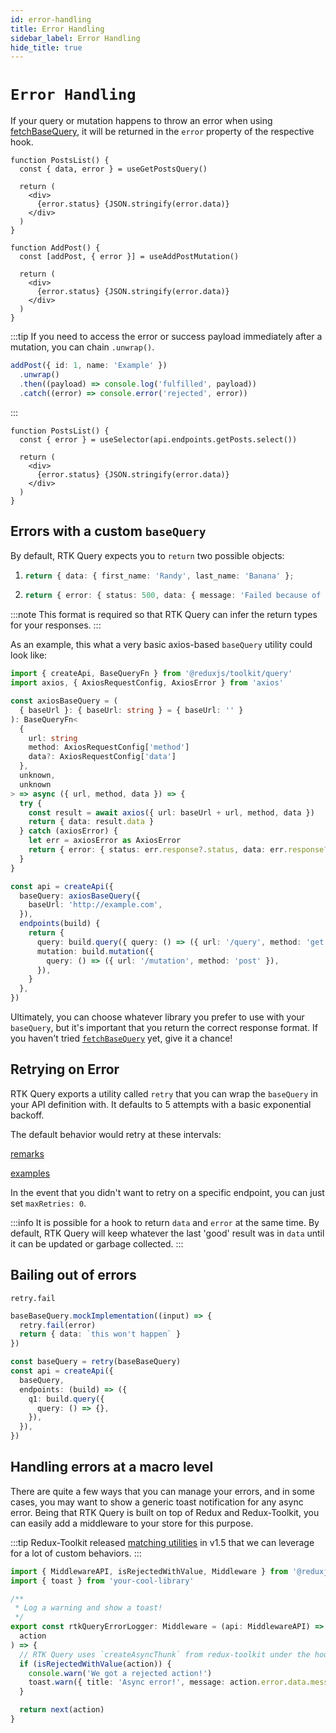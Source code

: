 ```yaml
---
id: error-handling
title: Error Handling
sidebar_label: Error Handling
hide_title: true
---
```


# `Error Handling`

If your query or mutation happens to throw an error when using [fetchBaseQuery](../../api/rtk-query/fetchBaseQuery), it will be returned in the `error` property of the respective hook.

```tsx title="Query Error"
function PostsList() {
  const { data, error } = useGetPostsQuery()

  return (
    <div>
      {error.status} {JSON.stringify(error.data)}
    </div>
  )
}
```

```tsx title="Mutation Error"
function AddPost() {
  const [addPost, { error }] = useAddPostMutation()

  return (
    <div>
      {error.status} {JSON.stringify(error.data)}
    </div>
  )
}
```

:::tip
If you need to access the error or success payload immediately after a mutation, you can chain `.unwrap()`.

```ts title="Using .unwrap" no-transpile
addPost({ id: 1, name: 'Example' })
  .unwrap()
  .then((payload) => console.log('fulfilled', payload))
  .catch((error) => console.error('rejected', error))
```

:::

```tsx title="Manually selecting an error"
function PostsList() {
  const { error } = useSelector(api.endpoints.getPosts.select())

  return (
    <div>
      {error.status} {JSON.stringify(error.data)}
    </div>
  )
}
```

## Errors with a custom `baseQuery`

By default, RTK Query expects you to `return` two possible objects:

1.  ```ts title="Expected success result format" no-transpile
    return { data: { first_name: 'Randy', last_name: 'Banana' };
    ```
2.  ```ts title="Expected error result format" no-transpile
    return { error: { status: 500, data: { message: 'Failed because of reasons' } };
    ```

:::note
This format is required so that RTK Query can infer the return types for your responses.
:::

As an example, this what a very basic axios-based `baseQuery` utility could look like:

```ts title="Basic axios baseQuery"
import { createApi, BaseQueryFn } from '@reduxjs/toolkit/query'
import axios, { AxiosRequestConfig, AxiosError } from 'axios'

const axiosBaseQuery = (
  { baseUrl }: { baseUrl: string } = { baseUrl: '' }
): BaseQueryFn<
  {
    url: string
    method: AxiosRequestConfig['method']
    data?: AxiosRequestConfig['data']
  },
  unknown,
  unknown
> => async ({ url, method, data }) => {
  try {
    const result = await axios({ url: baseUrl + url, method, data })
    return { data: result.data }
  } catch (axiosError) {
    let err = axiosError as AxiosError
    return { error: { status: err.response?.status, data: err.response?.data } }
  }
}

const api = createApi({
  baseQuery: axiosBaseQuery({
    baseUrl: 'http://example.com',
  }),
  endpoints(build) {
    return {
      query: build.query({ query: () => ({ url: '/query', method: 'get' }) }),
      mutation: build.mutation({
        query: () => ({ url: '/mutation', method: 'post' }),
      }),
    }
  },
})
```

Ultimately, you can choose whatever library you prefer to use with your `baseQuery`, but it's important that you return the correct response format. If you haven't tried [`fetchBaseQuery`](../../api/rtk-query/fetchBaseQuery) yet, give it a chance!

## Retrying on Error

RTK Query exports a utility called `retry` that you can wrap the `baseQuery` in your API definition with. It defaults to 5 attempts with a basic exponential backoff.

The default behavior would retry at these intervals:

[remarks](docblock://query/retry.ts?token=defaultBackoff)

[examples](docblock://query/retry.ts?token=retry)

In the event that you didn't want to retry on a specific endpoint, you can just set `maxRetries: 0`.

:::info
It is possible for a hook to return `data` and `error` at the same time. By default, RTK Query will keep whatever the last 'good' result was in `data` until it can be updated or garbage collected.
:::

## Bailing out of errors

`retry.fail`

```ts title="TODO" no-transpile
baseBaseQuery.mockImplementation((input) => {
  retry.fail(error)
  return { data: `this won't happen` }
})

const baseQuery = retry(baseBaseQuery)
const api = createApi({
  baseQuery,
  endpoints: (build) => ({
    q1: build.query({
      query: () => {},
    }),
  }),
})
```

## Handling errors at a macro level

There are quite a few ways that you can manage your errors, and in some cases, you may want to show a generic toast notification for any async error. Being that RTK Query is built on top of Redux and Redux-Toolkit, you can easily add a middleware to your store for this purpose.

:::tip
Redux-Toolkit released [matching utilities](https://redux-toolkit.js.org/api/matching-utilities#matching-utilities) in v1.5 that we can leverage for a lot of custom behaviors.
:::

```ts title="Error catching middleware example"
import { MiddlewareAPI, isRejectedWithValue, Middleware } from '@reduxjs/toolkit'
import { toast } from 'your-cool-library'

/**
 * Log a warning and show a toast!
 */
export const rtkQueryErrorLogger: Middleware = (api: MiddlewareAPI) => (next) => (
  action
) => {
  // RTK Query uses `createAsyncThunk` from redux-toolkit under the hood, so we're able to utilize these use matchers!
  if (isRejectedWithValue(action)) {
    console.warn('We got a rejected action!')
    toast.warn({ title: 'Async error!', message: action.error.data.message })
  }

  return next(action)
}
```
